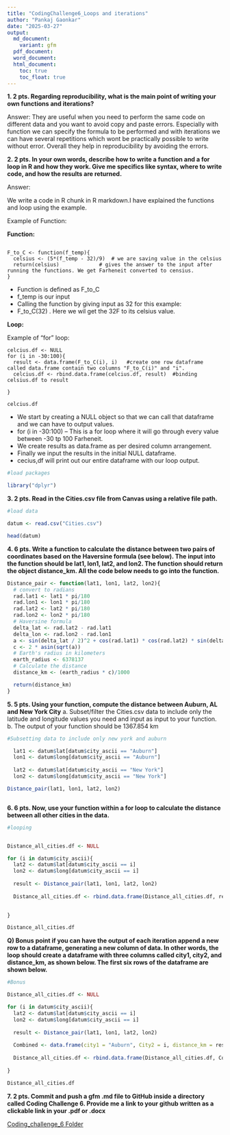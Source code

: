 ```yaml
---
title: "CodingChallenge6_Loops and iterations"
author: "Pankaj Gaonkar"
date: "2025-03-27"
output: 
  md_document:
    variant: gfm
  pdf_document:
  word_document:
  html_document:
    toc: true
    toc_float: true
---
```


**1. 2 pts. Regarding reproducibility, what is the main point of writing your own functions and iterations?**

Answer: They are useful when you need to perform the same code on different data and you want to avoid copy and paste errors. Especially with function we can specify the formula to be performed and with iterations we can have several repetitions which wont be practically possible to write without error. Overall they help in reproducibility by avoiding the errors.



**2. 2 pts. In your own words, describe how to write a function and a for loop in R and how they work. Give me specifics like syntax, where to write code, and how the results are returned. **

Answer:

We write a code in R chunk in R markdown.I have explained the functions and loop using the example.

Example of Function:

**Function:**

```

F_to_C <- function(f_temp){      
  celsius <- (5*(f_temp - 32)/9)  # we are saving value in the celsius
  return(celsius)             # gives the answer to the input after running the functions. We get Farheneit converted to censius.
}

```

* Function is defined as F_to_C
* f_temp is our input
* Calling the function by giving input as 32 for this example:
* F_to_C(32) . Here we wil get the 32F to its celsius value.


**Loop:**

Example of "for" loop:

```
celcius.df <- NULL 
for (i in -30:100){   
  result <- data.frame(F_to_C(i), i)   #create one row dataframe called data.frame contain two columns "F_to_C(i)" and "i".
  celcius.df <- rbind.data.frame(celcius.df, result)  #binding celsius.df to result

}

celcius.df
```

* We start by creating a NULL object so that we can call that dataframe and we can have to output values.
* for (i in -30:100) -- This is a for loop where it will go through every value between -30 tp 100 Farheneit.
* We create results as data.frame as per desired column arrangement.
* Finally we input the results in the initial NULL dataframe.
* cecius,df will print out our entire dataframe with our loop output.




```r
#load packages

library("dplyr")

```





**3. 2 pts. Read in the Cities.csv file from Canvas using a relative file path.**

```r
#load data

datum <- read.csv("Cities.csv")

head(datum)


```


**4. 6 pts. Write a function to calculate the distance between two pairs of coordinates based on the Haversine formula (see below). The input into the function should be lat1, lon1, lat2, and lon2. The function should return the object distance_km. All the code below needs to go into the function.**



```r

Distance_pair <- function(lat1, lon1, lat2, lon2){      
  # convert to radians
  rad.lat1 <- lat1 * pi/180
  rad.lon1 <- lon1 * pi/180
  rad.lat2 <- lat2 * pi/180
  rad.lon2 <- lon2 * pi/180
  # Haversine formula
  delta_lat <- rad.lat2 - rad.lat1
  delta_lon <- rad.lon2 - rad.lon1
  a <- sin(delta_lat / 2)^2 + cos(rad.lat1) * cos(rad.lat2) * sin(delta_lon / 2)^2
  c <- 2 * asin(sqrt(a))
  # Earth's radius in kilometers
  earth_radius <- 6378137
  # Calculate the distance
  distance_km <- (earth_radius * c)/1000

  return(distance_km)
}

```



**5. 5 pts. Using your function, compute the distance between Auburn, AL and New York City**
a. Subset/filter the Cities.csv data to include only the latitude and longitude values
you need and input as input to your function.
b. The output of your function should be 1367.854 km



```r
#Subsetting data to include only new york and auburn

  lat1 <- datum$lat[datum$city_ascii == "Auburn"]
  lon1 <- datum$long[datum$city_ascii == "Auburn"]
  
  lat2 <- datum$lat[datum$city_ascii == "New York"]
  lon2 <- datum$long[datum$city_ascii == "New York"]

Distance_pair(lat1, lon1, lat2, lon2)



```

**6. 6 pts. Now, use your function within a for loop to calculate the distance between all other cities in the data. **

```r
#looping


Distance_all_cities.df <- NULL 

for (i in datum$city_ascii){
  lat2 <- datum$lat[datum$city_ascii == i]
  lon2 <- datum$long[datum$city_ascii == i]
  
  result <- Distance_pair(lat1, lon1, lat2, lon2)
  
  Distance_all_cities.df <- rbind.data.frame(Distance_all_cities.df, result)
  

}

Distance_all_cities.df


```


**Q) Bonus point if you can have the output of each iteration append a new row to a dataframe, generating a new column of data. In other words, the loop should create a dataframe with three columns called city1, city2, and distance_km, as shown below. The first six rows of the dataframe are shown below.**

```r
#Bonus

Distance_all_cities.df <- NULL 

for (i in datum$city_ascii){
  lat2 <- datum$lat[datum$city_ascii == i]
  lon2 <- datum$long[datum$city_ascii == i]
  
  result <- Distance_pair(lat1, lon1, lat2, lon2)
  
  Combined <- data.frame(city1 = "Auburn", City2 = i, distance_km = result)   #important to specify the dataframe name
  
  Distance_all_cities.df <- rbind.data.frame(Distance_all_cities.df, Combined)
  
}

Distance_all_cities.df

```



**7. 2 pts. Commit and push a gfm .md file to GitHub inside a directory called Coding Challenge 6. Provide me a link to your github written as a clickable link in your .pdf or .docx**


[Coding_challenge_6 Folder](https://github.com/ppg0001/PLPA_Assignment/tree/main/Coding_Challenge_6)







